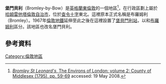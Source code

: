 {{infobox UK place|
|country =    英格蘭
|map_type =   Greater London
|region= London
|population=
|official_name=             Bromley
|latitude=                 51.5246
|longitude=                -0.0170
|constituency_westminster=    [[波普拉和萊姆豪斯_(英國國會選區)|波普拉和萊姆豪斯]]  
|post_town=          LONDON
|postcode_area=E
|postcode_district=E3
|london_borough=  哈姆雷特塔
|dial_code=      020
|os_grid_reference=     TQ375825
}}
'''堡門貝利'''（Bromley-by-Bow）是[[英格蘭|英格蘭]][[東倫敦|東倫敦]]的一個地區<ref>[http://www.british-history.ac.uk/report.aspx?compid=45405 ''Bromley St Leonard's'', The Environs of London: volume 2: County of Middlesex (1795), pp. 59-69] {{Wayback|url=http://www.british-history.ac.uk/report.aspx?compid=45405 |date=20140809040623 }} accessed: 19 May 2008.</ref>，在行政區劃上屬於[[哈姆雷他塔倫敦自治市|哈姆雷他塔倫敦自治市]]，位於[[查令十字|查令十字]]東北{{convert|4.8|mi|km|1}}。這裡原本正式名稱是布羅姆利（Bromley）。1967年[[倫敦地鐵|倫敦地鐵]]延伸至此之後在這裡設置了[[堡貝門利站|堡貝門利站]]，以和[[布羅姆利|布羅姆利]]區分。該地區也改名堡門貝利。
==參考資料==
{{reflist}}

[[Category:倫敦地區|Category:倫敦地區]]